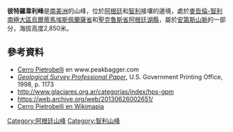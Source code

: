 {{Coord|50|32|6|S|73|21|27|W|display=title}}

'''彼特羅韋利峰'''是[[南美洲|南美洲]]的山峰，位於[[阿根廷|阿根廷]]和[[智利|智利]]接壤的邊境，處於[[麥哲倫-智利南極大區|麥哲倫-智利南極大區]][[烏爾蒂馬埃斯佩蘭薩省|烏爾蒂馬埃斯佩蘭薩省]]和[[聖克魯斯省_(阿根廷)|聖克魯斯省]][[阿根廷湖縣|阿根廷湖縣]]，屬於[[安第斯山脈|安第斯山脈]]的一部分，海拔高度2,850米。

==參考資料==
* [http://www.peakbagger.com/peak.aspx?pid=14307 Cerro Pietrobelli] {{Wayback|url=http://www.peakbagger.com/peak.aspx?pid=14307 |date=20210117193038 }} en www.peakbagger.com
* ''[http://books.google.fr/books?id=8b5UAAAAYAAJ&pg=PA1173 Geological Survey Professional Paper]'', U.S. Government Printing Office, 1998, p. 1173
* http://www.glaciares.org.ar/categorias/index/hps-gpm {{Wayback|url=http://www.glaciares.org.ar/categorias/index/hps-gpm |date=20130626002651 }}
* https://web.archive.org/web/20130626002651/
* [http://wikimapia.org/10004448/es/Cerro-Pietrobelli-2950-m Cerro Pietrobelli en Wikimapia] {{Wayback|url=http://wikimapia.org/10004448/es/Cerro-Pietrobelli-2950-m |date=20210412092627 }}

{{Argentina-geo-stub}}
{{Chile-geo-stub}}
[[Category:阿根廷山峰|Category:阿根廷山峰]]
[[Category:智利山峰|Category:智利山峰]]